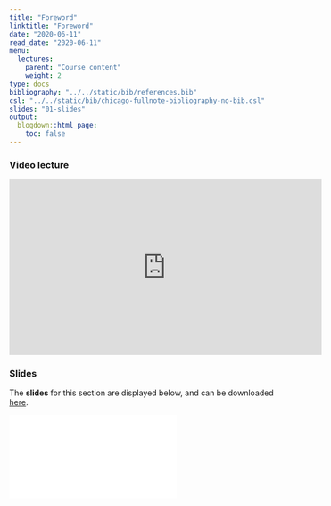 ```yaml
---
title: "Foreword"
linktitle: "Foreword"
date: "2020-06-11"
read_date: "2020-06-11"
menu:
  lectures:
    parent: "Course content"
    weight: 2
type: docs
bibliography: "../../static/bib/references.bib"
csl: "../../static/bib/chicago-fullnote-bibliography-no-bib.csl"
slides: "01-slides"
output:
  blogdown::html_page:
    toc: false
---
```


### Video lecture
<iframe width="560" height="315" src="https://www.youtube.com/embed/_OS6quaEHw8" frameborder="0" allow="accelerometer; autoplay; encrypted-media; gyroscope; picture-in-picture" allowfullscreen></iframe>


### Slides
The **slides** for this section are displayed below, and can be downloaded [here](/slides/slidesForeword.pdf).

<html>
<body>
  <object data="/slides/slidesForeword.pdf##view=fit" type="application/pdf">
        <embed src="/slides/slidesForeword.pdf##view=fit" type="application/pdf"/>
  </object>
</body>
</html>
